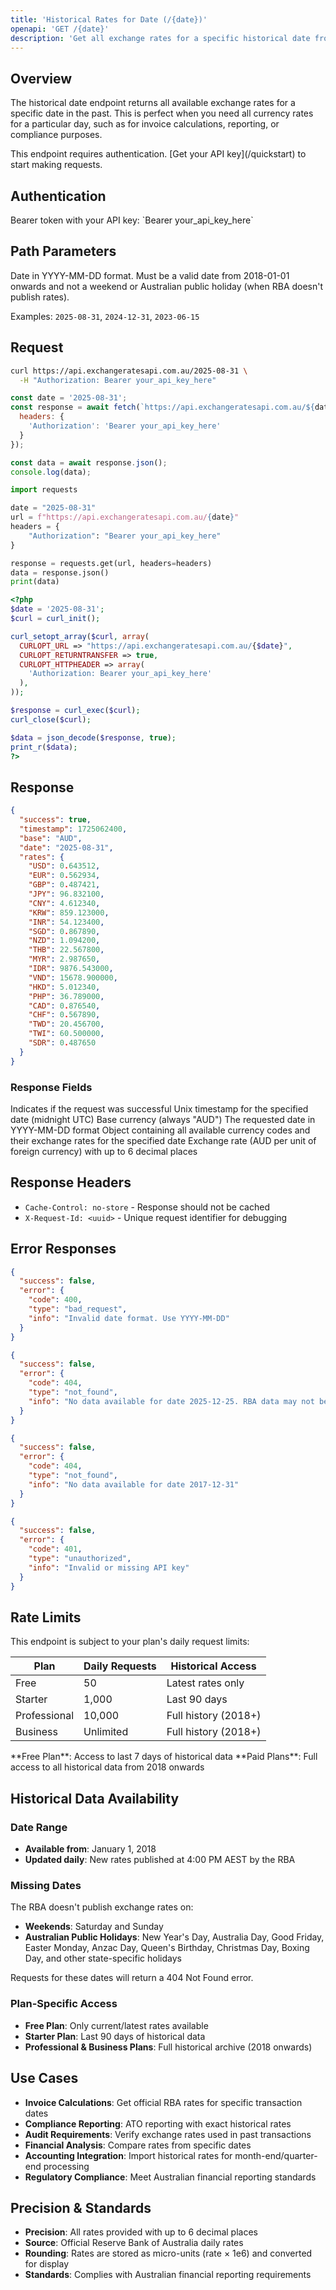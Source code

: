 ```yaml
---
title: 'Historical Rates for Date (/{date})'
openapi: 'GET /{date}'
description: 'Get all exchange rates for a specific historical date from the Reserve Bank of Australia'
---
```


## Overview

The historical date endpoint returns all available exchange rates for a specific date in the past. This is perfect when you need all currency rates for a particular day, such as for invoice calculations, reporting, or compliance purposes.

<Note>
This endpoint requires authentication. [Get your API key](/quickstart) to start making requests.
</Note>

## Authentication

<ParamField header="Authorization" type="string" required>
  Bearer token with your API key: `Bearer your_api_key_here`
</ParamField>

## Path Parameters

<ParamField path="date" type="string" required>
  Date in YYYY-MM-DD format. Must be a valid date from 2018-01-01 onwards and not a weekend or Australian public holiday (when RBA doesn't publish rates).
  
  Examples: `2025-08-31`, `2024-12-31`, `2023-06-15`
</ParamField>

## Request

<CodeGroup>

```bash cURL
curl https://api.exchangeratesapi.com.au/2025-08-31 \
  -H "Authorization: Bearer your_api_key_here"
```

```javascript JavaScript
const date = '2025-08-31';
const response = await fetch(`https://api.exchangeratesapi.com.au/${date}`, {
  headers: {
    'Authorization': 'Bearer your_api_key_here'
  }
});

const data = await response.json();
console.log(data);
```

```python Python
import requests

date = "2025-08-31"
url = f"https://api.exchangeratesapi.com.au/{date}"
headers = {
    "Authorization": "Bearer your_api_key_here"
}

response = requests.get(url, headers=headers)
data = response.json()
print(data)
```

```php PHP
<?php
$date = '2025-08-31';
$curl = curl_init();

curl_setopt_array($curl, array(
  CURLOPT_URL => "https://api.exchangeratesapi.com.au/{$date}",
  CURLOPT_RETURNTRANSFER => true,
  CURLOPT_HTTPHEADER => array(
    'Authorization: Bearer your_api_key_here'
  ),
));

$response = curl_exec($curl);
curl_close($curl);

$data = json_decode($response, true);
print_r($data);
?>
```

</CodeGroup>

## Response

<ResponseExample>

```json 200 OK
{
  "success": true,
  "timestamp": 1725062400,
  "base": "AUD",
  "date": "2025-08-31",
  "rates": {
    "USD": 0.643512,
    "EUR": 0.562934,
    "GBP": 0.487421,
    "JPY": 96.832100,
    "CNY": 4.612340,
    "KRW": 859.123000,
    "INR": 54.123400,
    "SGD": 0.867890,
    "NZD": 1.094200,
    "THB": 22.567800,
    "MYR": 2.987650,
    "IDR": 9876.543000,
    "VND": 15678.900000,
    "HKD": 5.012340,
    "PHP": 36.789000,
    "CAD": 0.876540,
    "CHF": 0.567890,
    "TWD": 20.456700,
    "TWI": 60.500000,
    "SDR": 0.487650
  }
}
```

</ResponseExample>

### Response Fields

<ResponseField name="success" type="boolean">
  Indicates if the request was successful
</ResponseField>

<ResponseField name="timestamp" type="integer">
  Unix timestamp for the specified date (midnight UTC)
</ResponseField>

<ResponseField name="base" type="string">
  Base currency (always "AUD")
</ResponseField>

<ResponseField name="date" type="string">
  The requested date in YYYY-MM-DD format
</ResponseField>

<ResponseField name="rates" type="object">
  Object containing all available currency codes and their exchange rates for the specified date
  
  <Expandable title="rates object">
    <ResponseField name="{currency}" type="number">
      Exchange rate (AUD per unit of foreign currency) with up to 6 decimal places
    </ResponseField>
  </Expandable>
</ResponseField>

## Response Headers

- `Cache-Control: no-store` - Response should not be cached
- `X-Request-Id: <uuid>` - Unique request identifier for debugging

## Error Responses

<ResponseExample>

```json 400 Bad Request - Invalid Date Format
{
  "success": false,
  "error": {
    "code": 400,
    "type": "bad_request",
    "info": "Invalid date format. Use YYYY-MM-DD"
  }
}
```

```json 404 Not Found - No Data Available
{
  "success": false,
  "error": {
    "code": 404,
    "type": "not_found",
    "info": "No data available for date 2025-12-25. RBA data may not be available for this date. Try /latest for current rates."
  }
}
```

```json 404 Not Found - Date Too Early
{
  "success": false,
  "error": {
    "code": 404,
    "type": "not_found",
    "info": "No data available for date 2017-12-31"
  }
}
```

```json 401 Unauthorized
{
  "success": false,
  "error": {
    "code": 401,
    "type": "unauthorized",
    "info": "Invalid or missing API key"
  }
}
```

</ResponseExample>

## Rate Limits

This endpoint is subject to your plan's daily request limits:

| Plan | Daily Requests | Historical Access |
|------|----------------|-------------------|
| Free | 50 | Latest rates only |
| Starter | 1,000 | Last 90 days |
| Professional | 10,000 | Full history (2018+) |
| Business | Unlimited | Full history (2018+) |

<Warning>
**Free Plan**: Access to last 7 days of historical data  
**Paid Plans**: Full access to all historical data from 2018 onwards
</Warning>

## Historical Data Availability

### Date Range
- **Available from**: January 1, 2018
- **Updated daily**: New rates published at 4:00 PM AEST by the RBA

### Missing Dates
The RBA doesn't publish exchange rates on:
- **Weekends**: Saturday and Sunday
- **Australian Public Holidays**: New Year's Day, Australia Day, Good Friday, Easter Monday, Anzac Day, Queen's Birthday, Christmas Day, Boxing Day, and other state-specific holidays

Requests for these dates will return a 404 Not Found error.

### Plan-Specific Access
- **Free Plan**: Only current/latest rates available
- **Starter Plan**: Last 90 days of historical data
- **Professional & Business Plans**: Full historical archive (2018 onwards)

## Use Cases

- **Invoice Calculations**: Get official RBA rates for specific transaction dates
- **Compliance Reporting**: ATO reporting with exact historical rates
- **Audit Requirements**: Verify exchange rates used in past transactions
- **Financial Analysis**: Compare rates from specific dates
- **Accounting Integration**: Import historical rates for month-end/quarter-end processing
- **Regulatory Compliance**: Meet Australian financial reporting standards

## Precision & Standards

- **Precision**: All rates provided with up to 6 decimal places
- **Source**: Official Reserve Bank of Australia daily rates
- **Rounding**: Rates are stored as micro-units (rate × 1e6) and converted for display
- **Standards**: Complies with Australian financial reporting requirements